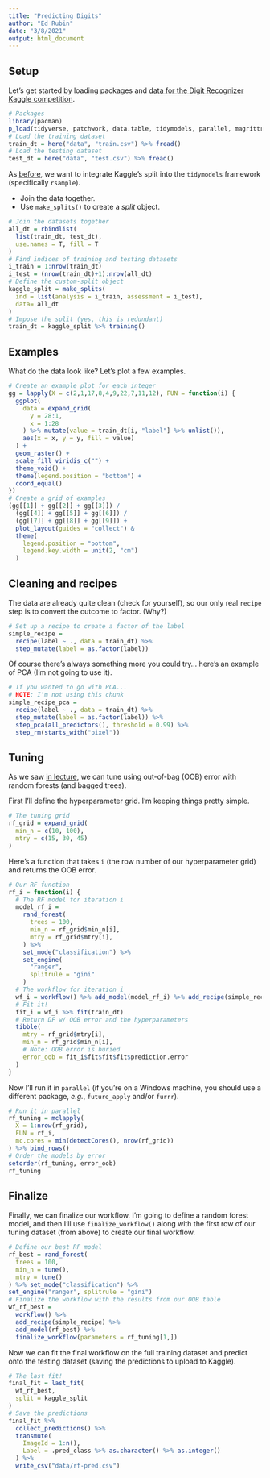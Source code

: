 ```yaml
---
title: "Predicting Digits"
author: "Ed Rubin"
date: "3/8/2021"
output: html_document
---
```


## Setup 

Let's get started by loading packages and [data for the Digit Recognizer Kaggle competition](https://www.kaggle.com/c/digit-recognizer).

```r
# Packages
library(pacman)
p_load(tidyverse, patchwork, data.table, tidymodels, parallel, magrittr, here)
# Load the training dataset
train_dt = here("data", "train.csv") %>% fread()
# Load the testing dataset
test_dt = here("data", "test.csv") %>% fread()
```

As [before](), we want to integrate Kaggle's split into the `tidymodels` framework (specifically `rsample`).

- Join the data together.
- Use `make_splits()` to create a *split* object.

```r
# Join the datasets together
all_dt = rbindlist(
  list(train_dt, test_dt),
  use.names = T, fill = T
)
# Find indices of training and testing datasets
i_train = 1:nrow(train_dt)
i_test = (nrow(train_dt)+1):nrow(all_dt)
# Define the custom-split object
kaggle_split = make_splits(
  ind = list(analysis = i_train, assessment = i_test),
  data= all_dt
)
# Impose the split (yes, this is redundant)
train_dt = kaggle_split %>% training()
```

## Examples

What do the data look like? Let's plot a few examples.

```r
# Create an example plot for each integer
gg = lapply(X = c(2,1,17,8,4,9,22,7,11,12), FUN = function(i) {
  ggplot(
    data = expand_grid(
      y = 28:1,
      x = 1:28
    ) %>% mutate(value = train_dt[i,-"label"] %>% unlist()),
    aes(x = x, y = y, fill = value)
  ) +
  geom_raster() +
  scale_fill_viridis_c("") +
  theme_void() +
  theme(legend.position = "bottom") +
  coord_equal()
})
# Create a grid of examples
(gg[[1]] + gg[[2]] + gg[[3]]) /
  (gg[[4]] + gg[[5]] + gg[[6]]) /
  (gg[[7]] + gg[[8]] + gg[[9]]) +
  plot_layout(guides = "collect") &
  theme(
    legend.position = "bottom",
    legend.key.width = unit(2, "cm")
  )
```

## Cleaning and recipes

The data are already quite clean (check for yourself), so our only real `recipe` step is to convert the outcome to factor. (Why?)

```r
# Set up a recipe to create a factor of the label
simple_recipe = 
  recipe(label ~ ., data = train_dt) %>% 
  step_mutate(label = as.factor(label))
```

Of course there's always something more you could try... here's an example of PCA (I'm not going to use it).

```r
# If you wanted to go with PCA...
# NOTE: I'm not using this chunk
simple_recipe_pca = 
  recipe(label ~ ., data = train_dt) %>% 
  step_mutate(label = as.factor(label)) %>% 
  step_pca(all_predictors(), threshold = 0.99) %>% 
  step_rm(starts_with("pixel"))
```

## Tuning

As we saw [in lecture](https://raw.githack.com/edrubin/EC524W21/master/lecture/008/008-slides.html#79), we can tune using out-of-bag (OOB) error with random forests (and bagged trees).

First I'll define the hyperparameter grid. I'm keeping things pretty simple.

```r
# The tuning grid
rf_grid = expand_grid(
  min_n = c(10, 100),
  mtry = c(15, 30, 45)
)
```

Here's a function that takes `i` (the row number of our hyperparameter grid) and returns the OOB error.

```r
# Our RF function
rf_i = function(i) {
  # The RF model for iteration i
  model_rf_i = 
    rand_forest(
      trees = 100,
      min_n = rf_grid$min_n[i],
      mtry = rf_grid$mtry[i],
    ) %>%
    set_mode("classification") %>%
    set_engine(
      "ranger",
      splitrule = "gini"
    )
  # The workflow for iteration i
  wf_i = workflow() %>% add_model(model_rf_i) %>% add_recipe(simple_recipe)
  # Fit it!
  fit_i = wf_i %>% fit(train_dt)
  # Return DF w/ OOB error and the hyperparameters
  tibble(
    mtry = rf_grid$mtry[i],
    min_n = rf_grid$min_n[i],
    # Note: OOB error is buried
    error_oob = fit_i$fit$fit$fit$prediction.error
  )  
}
```

Now I'll run it in `parallel` (if you're on a Windows machine, you should use a different package, *e.g.*, `future_apply` and/or `furrr`).

```r
# Run it in parallel
rf_tuning = mclapply(
  X = 1:nrow(rf_grid),
  FUN = rf_i,
  mc.cores = min(detectCores(), nrow(rf_grid))
) %>% bind_rows()
# Order the models by error
setorder(rf_tuning, error_oob)
rf_tuning
```

## Finalize

Finally, we can finalize our workflow. I'm going to define a random forest model, and then I'll use `finalize_workflow()` along with the first row of our tuning dataset (from above) to create our final workflow.

```r
# Define our best RF model
rf_best = rand_forest(
  trees = 100,
  min_n = tune(),
  mtry = tune()
) %>% set_mode("classification") %>% 
set_engine("ranger", splitrule = "gini")
# Finalize the workflow with the results from our OOB table
wf_rf_best = 
  workflow() %>%
  add_recipe(simple_recipe) %>% 
  add_model(rf_best) %>% 
  finalize_workflow(parameters = rf_tuning[1,])
```

Now we can fit the final workflow on the full training dataset and predict onto the testing dataset (saving the predictions to upload to Kaggle).

```r
# The last fit!
final_fit = last_fit(
  wf_rf_best,
  split = kaggle_split
)
# Save the predictions
final_fit %>%
  collect_predictions() %>%
  transmute(
    ImageId = 1:n(),
    Label = .pred_class %>% as.character() %>% as.integer()
  ) %>% 
  write_csv("data/rf-pred.csv")
```
